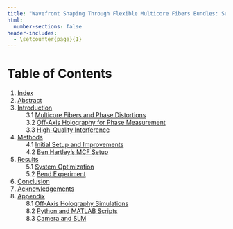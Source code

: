 ```yaml
---
title: "Wavefront Shaping Through Flexible Multicore Fibers Bundles: Summer 2025 Quarto Report"
html:
  number-sections: false
header-includes:
  - \setcounter{page}{1} 
---
```


# Table of Contents {.unnumbered}
1. [Index](index.qmd)
2. [Abstract](/sections/abstract/abstract.qmd)
3. [Introduction](/sections//introduction/introduction.qmd)  
&nbsp;&nbsp;&nbsp;&nbsp; 3.1 [Multicore Fibers and Phase Distortions](/sections/introduction/introduction.qmd#multicore-fibers-and-phase-distortion)     
&nbsp;&nbsp;&nbsp;&nbsp; 3.2 [Off-Axis Holography for Phase Measurement](/sections/introduction/introduction.qmd#off-axis-holography-for-phase-measurement)      
&nbsp;&nbsp;&nbsp;&nbsp; 3.3 [High-Quality Interference](/sections//introduction/introduction.qmd#high-quality-interference)         
4. [Methods](/sections//methods/methods.qmd)    
&nbsp;&nbsp;&nbsp;&nbsp; 4.1 [Initial Setup and Improvements](/sections/methods/methods.qmd#initial-setup-and-improvements)    
&nbsp;&nbsp;&nbsp;&nbsp; 4.2 [Ben Hartley's MCF Setup](/sections/methods/methods.qmd#ben-hartleys-mcf-setup)        
5. [Results](/sections/results/results.qmd)    
&nbsp;&nbsp;&nbsp;&nbsp; 5.1 [System Optimization](/sections/results/results.qmd#system-optimization)    
&nbsp;&nbsp;&nbsp;&nbsp; 5.2 [Bend Experiment](/sections/results/results.qmd#bend-experiment)         
6. [Conclusion](/sections/conclusion/conclusion.qmd)
7. [Acknowledgements](/sections/acknowledgements/acknowledgements.qmd)
8. [Appendix](/sections/appendix/appendix.qmd)  
&nbsp;&nbsp;&nbsp;&nbsp; 8.1 [Off-Axis Holography Simulations](/sections/appendix/appendix.qmd#simulations)   
&nbsp;&nbsp;&nbsp;&nbsp; 8.2 [Python and MATLAB Scripts](/sections/appendix/appendix.qmd#python-and-matlab-code)  
&nbsp;&nbsp;&nbsp;&nbsp; 8.3 [Camera and SLM](/sections/appendix/appendix.qmd#camera-and-slm)